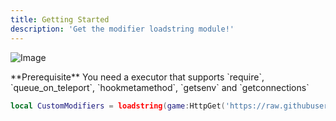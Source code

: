 ```yaml
---
title: Getting Started
description: 'Get the modifier loadstring module!'
---
```


![Image](https://mintlify.s3-us-west-1.amazonaws.com/kiwi-05288d30/Big%20Logo.png "Logo")

<Info>
  **Prerequisite** You need a executor that supports `require`, `queue_on_teleport`, `hookmetamethod`, `getsenv` and `getconnections`
</Info>

```lua
local CustomModifiers = loadstring(game:HttpGet('https://raw.githubusercontent.com/iimateiYT/Custom-Modifiers/main/Source.lua'))()
```